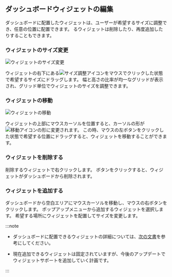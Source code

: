 ## ダッシュボードウィジェットの編集

ダッシュボードに配置したウィジェットは、ユーザーが希望するサイズに調整でき、任意の位置に配置できます。 るウィジェットは削除したり、再度追加したりすることもできます。

### ウィジェットのサイズ変更

<InDoc product="java,php,python,nodejs,dotent,golang">
<ImgLang img='apm-dashboard-widget-resize.png' desc='ウィジェットのサイズ変更' />
</InDoc>

<InDoc product="postgresql,mysql,redis,mongodb,oracle-pro">

![ウィジェットのサイズ変更](/img/db-dashboard-widget-resize.png)

</InDoc>

ウィジェットの右下にある![サイズ調整アイコン](/img/ic-widget-size.svg)をマウスでクリックした状態で希望するサイズにドラッグします。 幅と高さの比率が均一なグリッドが表示され、グリッド単位でウィジェットのサイズを調整できます。

### ウィジェットの移動

<InDoc product="java,php,python,nodejs,dotent,golang">
<ImgLang img='apm-dashboard-widget-move.png' desc='ウィジェットを移動する' />
</InDoc>

<InDoc product="postgresql,mysql,redis,mongodb,oracle-pro">

![ウィジェットの移動](/img/db-dashboard-widget-move.png)

</InDoc>

ウィジェットの上部にマウスカーソルを位置すると、カーソルの形が![移動アイコン](/img/ic-move-pointer.svg)の形に変更されます。 この時、マウスの左ボタンをクリックした状態で希望する位置にドラッグすると、ウィジェットを移動することができます。

### ウィジェットを削除する

<InDoc product="java,php,python,nodejs,dotent,golang">
<ImgLang img='apm-dashboard-widget-remove.png' desc='ウィジェットを削除する' />
</InDoc>

<InDoc product="postgresql,mysql,redis,mongodb,oracle-pro">

<ImgLang img='db-dashboard-widget-remove.png' desc='ウィジェット削除' />

</InDoc>

削除するウィジェットで右クリックします。 <Cmdname sid="delete" className="uitext" />ボタンをクリックすると、ウィジェットがダッシュボードから削除されます。

### ウィジェットを追加する

<InDoc product="java,php,python,nodejs,dotent,golang">
<ImgLang img='apm-dashboard-widget-add.png' desc='ウィジェットを追加する' />
</InDoc>

<InDoc product="postgresql,mysql,redis,mongodb,oracle-pro">

<ProdImg img="db-dashboard-widget-add.png" desc="ウィジェット追加" multi="true" />

</InDoc>

ダッシュボードから空白エリアにマウスカーソルを移動し、マウスの右ボタンをクリックします。 ポップアップメニューから追加するウィジェットを選択します。 希望する場所にウィジェットを配置してサイズを変更します。

:::note

- ダッシュボードに配置できるウィジェットの詳細については、[次の文書](#about-widget)を参考にしてください。

- 現在追加できるウィジェットは固定されていますが、今後のアップデートでウィジェットサポートを追加していく計画です。

:::
